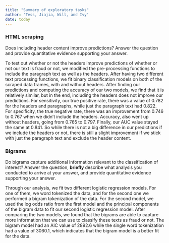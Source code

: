 ```yaml
---
title: "Summary of exploratory tasks"
author: 'Tess, Jiajia, Will, and Ivy'
date: today
---
```


### HTML scraping

Does including header content improve predictions? Answer the question and provide quantitative evidence supporting your answer.

To test out whether or not the headers improve predictions of whether or not our text is fraud or not, we modified the pre-processing functions to include the paragraph text as well as the headers. After having two different text processing functions, we fit binary classification models on both of the scraped data frames, with and without headers. After finding our predictions and computing the accuracy of our two models, we find that it is relatively similar, but in the end, including the headers does not improve our predictions. For sensitivity, our true positive rate, there was a value of 0.782 for the headers and paragraphs, while just the paragraph text had 0.822. For specificity, the true negative rate, there was an improvement from 0.746 to 0.767 when we didn't include the headers. Accuracy, also went up without headers, going from 0.765 to 0.797. Finally, our AUC value stayed the same at 0.841. So while there is not a big difference in our predictions if we include the headers or not, there is still a slight improvement if we stick with just the paragraph text and exclude the header content. 

### Bigrams

Do bigrams capture additional information relevant to the classification of interest? Answer the question, **briefly** describe what analysis you conducted to arrive at your answer, and provide quantitative evidence supporting your answer.


Through our analysis, we fit two different logistic regression models. For one of them, we word tokenized the data, and for the second one we performed a bigram tokenization of the data. For the second model, we used the log odds ratio from the first model and the principal components of the bigram data to fit our second logistic regression model. After comparing the two models, we found that the bigrams are able to capture more information that we can use to classify these texts as fraud or not. The bigram model had an AIC value of 2892.6 while the single word tokenization had a value of 3060.1, which indicates that the bigram model is a better fit for the data. 

